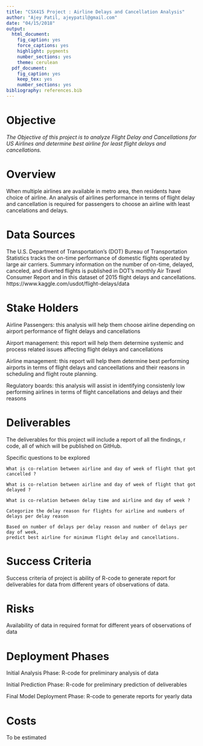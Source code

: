 ```yaml
---
title: "CSX415 Project : Airline Delays and Cancellation Analysis"
author: "Ajey Patil, ajeypatil@gmail.com"
date: "04/15/2018"
output:
  html_document:
    fig_caption: yes
    force_captions: yes
    highlight: pygments
    number_sections: yes
    theme: cerulean
  pdf_document:
    fig_caption: yes
    keep_tex: yes
    number_sections: yes
bibliography: references.bib
---
```


# Objective

*The Objective of this project is to analyze Flight Delay and Cancellations  for US Airlines and determine best airline for least flight delays and cancellations.*

# Overview

When multiple airlines are available in metro area, then residents have choice of airline. An analysis of airlines performance   in terms of flight delay and cancellation is required for passengers to choose an airline with least cancelations and delays.


# Data Sources

The U.S. Department of Transportation's (DOT) Bureau of Transportation Statistics tracks the on-time performance of domestic flights operated by large air carriers. Summary information on the number of on-time, delayed, canceled, and diverted flights is published in DOT's monthly Air Travel Consumer Report and in this dataset of 2015 flight delays and cancellations. https://www.kaggle.com/usdot/flight-delays/data

# Stake Holders

Airline Passengers: this analysis will help them choose airline    depending on airport performance of flight delays and cancellations 


Airport management: this report will help them determine systemic and process  related issues affecting flight delays and cancellations 


Airline management: this report will help them determine best performing  airports in terms of flight delays and canceellations and their reasons  in scheduling and flight route planning.

Regulatory boards: this analysis will assist in identifying consistenly  low performing airlines in terms of flight cancellations and delays and   their reasons 

# Deliverables
The deliverables for this project will include a report of all the findings, r code, all of which will be published on GitHub.

Specific questions to be explored

    What is co-relation between airline and day of week of flight that got cancelled ?

    What is co-relation between airline and day of week of flight that got delayed ?

    What is co-relation between delay time and airline and day of week ?

    Categorize the delay reason for flights for airline and numbers of delays per delay reason

    Based on number of delays per delay reason and number of delays per day of week, 
    predict best airline for minimum flight delay and cancellations.


# Success Criteria

Success criteria of project is ability of R-code to generate report for deliverables for data from different years of observations of data.


# Risks

Availability of data in required format for different years of observations of data

# Deployment Phases

Initial Analysis Phase: R-code for preliminary analysis of data

Initial Prediction Phase: R-code for preliminary prediction of deliverables

Final Model Deployment Phase: R-code to generate reports for yearly data


# Costs

To be estimated

